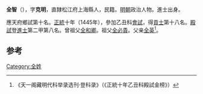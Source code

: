 '''全智'''（{{bd|1409年||？}}），字'''克明'''，直隸松江府上海縣人，民籍。[[明朝|明朝]]政治人物。進士出身。

應天府鄉試第十名。[[正统_(年号)|正統]]十年（1445年），參加乙丑科[[會試|會試]]，得[[貢士|貢士]]第十八名。[[殿試|殿試]]登[[進士|進士]]第二甲第八名。曾祖父[[全和卿|全和卿]]。祖父[[全必貴|全必貴]]。父亲[[全英|全英]]<ref>《天一阁藏明代科举录选刊·登科录》（《正統十年乙丑科殿試金榜》）</ref>。

==参考==
{{reflist}}
{{明朝人物小作品}}
{{正統十年乙丑科殿試金榜}}

[[Category:全姓|Category:全姓]]